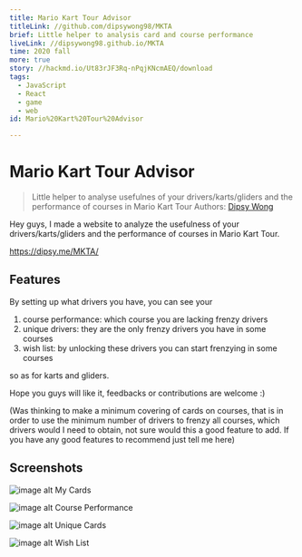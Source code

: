 ```yaml
---
title: Mario Kart Tour Advisor
titleLink: //github.com/dipsywong98/MKTA
brief: Little helper to analysis card and course performance
liveLink: //dipsywong98.github.io/MKTA
time: 2020 fall
more: true
story: //hackmd.io/Ut83rJF3Rq-nPqjKNcmAEQ/download
tags:
  - JavaScript
  - React
  - game
  - web
id: Mario%20Kart%20Tour%20Advisor

---
```


# Mario Kart Tour Advisor
> Little helper to analyse usefulnes of your drivers/karts/gliders and the performance of courses in Mario Kart Tour
> Authors: [Dipsy Wong](//github.com/dipsywong98)

Hey guys, I made a website to analyze the usefulness of your drivers/karts/gliders and the performance of courses in Mario Kart Tour.

https://dipsy.me/MKTA/

## Features

By setting up what drivers you have, you can see your

1. course performance: which course you are lacking frenzy drivers
1. unique drivers: they are the only frenzy drivers you have in some courses
1. wish list: by unlocking these drivers you can start frenzying in some courses

so as for karts and gliders.

Hope you guys will like it, feedbacks or contributions are welcome :)

(Was thinking to make a minimum covering of cards on courses, that is in order to use the minimum number of drivers to frenzy all courses, which drivers would I need to obtain, not sure would this a good feature to add. If you have any good features to recommend just tell me here)

## Screenshots

![image alt](https://preview.redd.it/iw8psfhuw6t51.png?width=1920&format=png&auto=webp&s=93a9de34e0da598dd5476433a371af4f3a6ae1c4 "My Cards")
My Cards

![image alt](https://preview.redd.it/5s6ds1hzw6t51.png?width=1920&format=png&auto=webp&s=415ec51bc620df0a65ee7edf53eee0f6e5296d40 "Course Performance")
Course Performance

![image alt](https://preview.redd.it/v5t1ao8fx6t51.png?width=1920&format=png&auto=webp&s=21d901474d4b947f169331a456540aa2526d2f3f "Unique Cards")
Unique Cards

![image alt](https://preview.redd.it/n0j1rhomx6t51.png?width=1920&format=png&auto=webp&s=8e40a9d76e1f79f0c59d88487e8fc4a5658591ab "Wish List")
Wish List
    